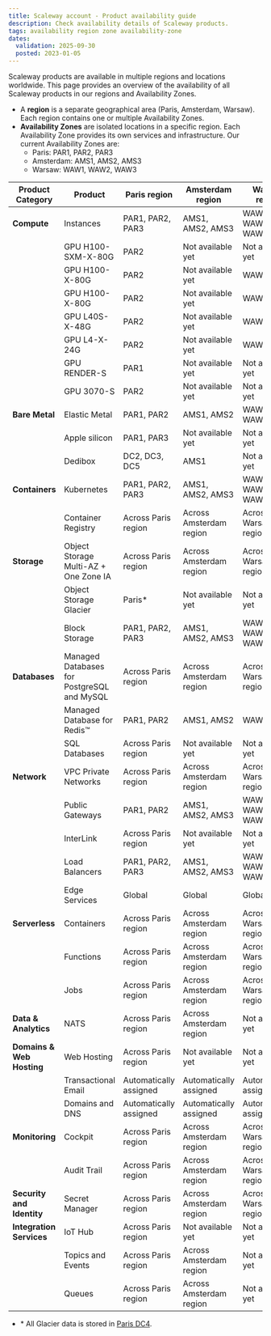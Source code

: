 ```yaml
---
title: Scaleway account - Product availability guide
description: Check availability details of Scaleway products.
tags: availability region zone availability-zone
dates:
  validation: 2025-09-30
  posted: 2023-01-05
---
```


Scaleway products are available in multiple regions and locations worldwide. This page provides an overview of the availability of all Scaleway products in our regions and Availability Zones.

* A **region** is a separate geographical area (Paris, Amsterdam, Warsaw). Each region contains one or multiple Availability Zones.
* **Availability Zones** are isolated locations in a specific region. Each Availability Zone provides its own services and infrastructure. Our current Availability Zones are:
    * Paris: PAR1, PAR2, PAR3
    * Amsterdam: AMS1, AMS2, AMS3
    * Warsaw: WAW1, WAW2, WAW3

| Product Category          | Product                               | Paris region           | Amsterdam region        | Warsaw region          |
|---------------------------|---------------------------------------|------------------------|-------------------------|------------------------|
| **Compute**               | Instances                             | PAR1, PAR2, PAR3       | AMS1, AMS2, AMS3        | WAW1, WAW2, WAW3       |
|                           | GPU H100-SXM-X-80G                    | PAR2                   | Not available yet       | Not available yet      |
|                           | GPU H100-X-80G                        | PAR2                   | Not available yet       | WAW2                   |
|                           | GPU H100-X-80G                        | PAR2                   | Not available yet       | WAW2                   |
|                           | GPU L40S-X-48G                        | PAR2                   | Not available yet       | WAW2                   |
|                           | GPU L4-X-24G                          | PAR2                   | Not available yet       | WAW2                   |
|                           | GPU RENDER-S                          | PAR1                   | Not available yet       | Not available yet      |
|                           | GPU 3070-S                            | PAR2                   | Not available yet       | Not available yet      |
| **Bare Metal**            | Elastic Metal                         | PAR1, PAR2             | AMS1, AMS2              | WAW2, WAW3             |
|                           | Apple silicon                         | PAR1, PAR3             | Not available yet       | Not available yet      |
|                           | Dedibox                               | DC2, DC3, DC5          | AMS1                    | Not available yet      |
| **Containers**            | Kubernetes                            | PAR1, PAR2, PAR3       | AMS1, AMS2, AMS3        | WAW1, WAW2, WAW3       |
|                           | Container Registry                    | Across Paris region    | Across Amsterdam region | Across Warsaw region   |
| **Storage**               | Object Storage Multi-AZ + One Zone IA | Across Paris region    | Across Amsterdam region | Across Warsaw region   |
|                           | Object Storage Glacier                | Paris*                 | Not available yet       | Not available yet      |
|                           | Block Storage                         | PAR1, PAR2, PAR3       | AMS1, AMS2, AMS3        | WAW1, WAW2, WAW3       |
| **Databases**     | Managed Databases for PostgreSQL and MySQL                    | Across Paris region    | Across Amsterdam region | Across Warsaw region   |
|                           | Managed Database for Redis™                               | PAR1, PAR2             | AMS1, AMS2              | WAW1                   |
|                           | SQL Databases                         | Across Paris region    | Not available yet       | Not available yet      |
| **Network**               | VPC Private Networks                      | Across Paris region    | Across Amsterdam region | Across Warsaw region   |
|                           | Public Gateways                        | PAR1, PAR2             | AMS1, AMS2, AMS3        | WAW1, WAW2, WAW3       |
|                           | InterLink                              | Across Paris region    | Not available yet       | Not available yet      |
|                           | Load Balancers                         | PAR1, PAR2, PAR3       | AMS1, AMS2, AMS3        | WAW1, WAW2, WAW3       |
|                           | Edge Services                         | Global                 | Global                  | Global                 |
| **Serverless**            | Containers                            | Across Paris region    | Across Amsterdam region | Across Warsaw region   |
|                           | Functions                             | Across Paris region    | Across Amsterdam region | Across Warsaw region   |
|                           | Jobs                                  | Across Paris region    | Across Amsterdam region | Across Warsaw region   |
| **Data & Analytics**      | NATS                                  | Across Paris region    | Across Amsterdam region | Not available yet      |
| **Domains & Web Hosting** | Web Hosting                           | Across Paris region    | Not available yet       | Not available yet      |
|                           | Transactional Email                   | Automatically assigned | Automatically assigned  | Automatically assigned |
|                           | Domains and DNS                       | Automatically assigned | Automatically assigned  | Automatically assigned |
| **Monitoring**            | Cockpit                               | Across Paris region    | Across Amsterdam region | Across Warsaw region   |
|                           | Audit Trail                           | Across Paris region    | Across Amsterdam region | Across Warsaw region   |
| **Security and Identity** | Secret Manager                        | Across Paris region    | Across Amsterdam region | Across Warsaw region   |
| **Integration Services**  | IoT Hub                               | Across Paris region    | Not available yet       | Not available yet      |
|                           | Topics and Events                     | Across Paris region    | Across Amsterdam region | Not available yet      |
|                           | Queues                                | Across Paris region    | Across Amsterdam region | Not available yet      |



* \* All Glacier data is stored in [Paris DC4](/object-storage/faq/#why-are-glacier-objects-stored-in-paris-dc4-is-it-accessible-from-buckets-in-all-locations).
